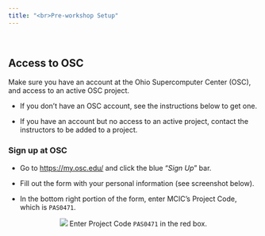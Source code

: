 ```yaml
---
title: "<br>Pre-workshop Setup"
---
```


<br>

## Access to OSC

Make sure you have an account at the Ohio Supercomputer Center (OSC),
and access to an active OSC project.

- If you don't have an OSC account, see the instructions below to get one.

- If you have an account but no access to an active project,
  contact the instructors to be added to a project.
    
### Sign up at OSC

- Go to <https://my.osc.edu/> and click the blue "*Sign Up*" bar.

- Fill out the form with your personal information (see screenshot below).

- In the bottom right portion of the form, enter MCIC's Project Code, which is `PAS0471`.

<p align="center">
<img src="img/osc_signup2.png">
Enter Project Code `PAS0471` in the red box.
</p>


